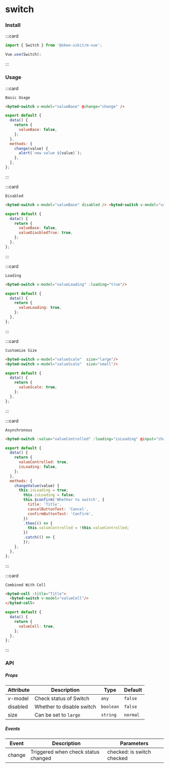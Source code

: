 # switch

### Install

:::card

```javascript
import { Switch } from '@okee-uikit/m-vue';

Vue.use(Switch);
```

:::

### Usage

:::card

```topic
Basic Usage
```

```html
<byted-switch v-model="valueBase" @change="change" />
```

```javascript
export default {
  data() {
    return {
      valueBase: false,
    };
  },
  methods: {
    change(value) {
      alert(`new value ${value}`);
    },
  },
};
```

:::

:::card

```topic
Disabled
```

```html
<byted-switch v-model="valueBase" disabled /> <byted-switch v-model="valueDiasbledTrue" disabled />
```

```javascript
export default {
  data() {
    return {
      valueBase: false,
      valueDiasbledTrue: true,
    };
  },
};
```

:::

:::card

```topic
Loading
```

```html
<byted-switch v-model="valueLoading" :loading="true"/>
```

```javascript
export default {
  data() {
    return {
      valueLoading: true,
    };
  },
};
```

:::

:::card

```topic
Customize Size
```

```html
<byted-switch v-model="valueScale"  size="large"/>
<byted-switch v-model="valueScale"  size="small"/>
```

```javascript
export default {
  data() {
    return {
      valueScale: true,
    };
  },
};
```

:::

:::card

```topic
Asynchronous
```

```html
<byted-switch :value="valueControlled" :loading="isLoading" @input="changeValue" />
```

```javascript
export default {
  data() {
    return {
      valueControlled: true,
      isLoading: false,
    };
  },
  methods: {
    changeValue(value) {
      this.isLoading = true;
        this.isLoading = false;
        this.$confirm('Whether to switch', {
          title: 'Title',
          cancelButtonText: 'Cancel',
          confirmButtonText: 'Confirm',
        })
        .then(() => {
          this.valueControlled = !this.valueControlled;
        })
        .catch(() => {
        });
    },
  },
};
```

:::

:::card

```topic
Combined With Cell
```

```html
<byted-cell :title="Title">
  <byted-switch v-model="valueCell"/>
</byted-cell>
```

```javascript
export default {
  data() {
    return {
      valueCell: true,
    };
  },
};
```

:::


### API

##### Props

| Attribute | Description               | Type      | Default  |
| --------- | ------------------------- | --------- | -------- |
| v-model   | Check status of Switch    | `any`     | `false`  |
| disabled  | Whether to disable switch | `boolean` | `false`  |
| size      | Can be set to `large`     | `string`  | `normal` |

##### Events

| Event  | Description                         | Parameters                 |
| ------ | ----------------------------------- | -------------------------- |
| change | Triggered when check status changed | checked: is switch checked |
